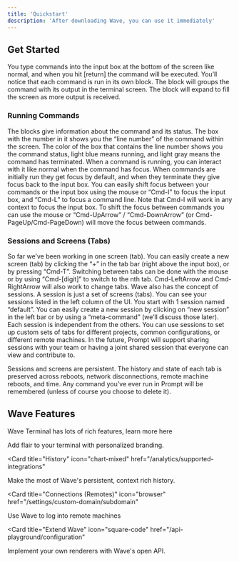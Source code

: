 ```yaml
---
title: 'Quickstart'
description: 'After downloading Wave, you can use it immediately'
---
```


## Get Started

You type commands into the input box at the bottom of the screen like normal, and when you hit [return] the command will be executed. You’ll notice that each command is run in its own block. The block will groups the command with its output in the terminal screen. The block will expand to fill the screen as more output is received.

### Running Commands

<AccordionGroup>
  <Accordion icon="github" title="Command Status">
    The blocks give information about the command and its status. The box with the number in it shows you the “line number” of the command within the screen. The color of the box that contains the line number shows you the command status, light blue means running, and light gray means the command has terminated.
  </Accordion>
  <Accordion icon="rectangle-terminal" title="Preview changes">
    When a command is running, you can interact with it like normal when the command has focus. When commands are initially run they get focus by default, and when they terminate they give focus back to the input box. You can easily shift focus between your commands or the input box using the mouse or “Cmd-I” to focus the input box, and “Cmd-L” to focus a command line. Note that Cmd-I will work in any context to focus the input box. To shift the focus between commands you can use the mouse or “Cmd-UpArrow” / “Cmd-DownArrow” (or Cmd-PageUp/Cmd-PageDown) will move the focus between commands.
  </Accordion>
</AccordionGroup>

### Sessions and Screens (Tabs)

<AccordionGroup>

<Accordion icon="message-bot" title="Create new Screens">
  So far we’ve been working in one screen (tab). You can easily create a new screen (tab) by clicking the “+” in the tab bar (right above the input box), or by pressing “Cmd-T”. Switching between tabs can be done with the mouse or by using “Cmd-[digit]” to switch to the nth tab. Cmd-LeftArrow and Cmd-RightArrow will also work to change tabs.
</Accordion>
<Accordion icon="rocket" title="Create New Sessions">
  Wave also has the concept of sessions. A session is just a set of screens (tabs). You can see your sessions listed in the left column of the UI. You start with 1 session named “default”. You can easily create a new session by clicking on “new session” in the left bar or by using a “meta-command” (we’ll discuss those later). Each session is independent from the others. You can use sessions to set up custom sets of tabs for different projects, common configurations, or different remote machines. In the future, Prompt will support sharing sessions with your team or having a joint shared session that everyone can view and contribute to.

Sessions and screens are persistent. The history and state of each tab is preserved across reboots, network disconnections, remote machine reboots, and time. Any command you’ve ever run in Prompt will be remembered (unless of course you choose to delete it).
</Accordion>

</AccordionGroup>

## Wave Features

Wave Terminal has lots of rich features, learn more here

<CardGroup>

<Card title="Style Your Terminal" icon="paintbrush" href="/settings/global">
  Add flair to your terminal with personalized branding.
</Card>

<Card
  title="History"
  icon="chart-mixed"
  href="/analytics/supported-integrations"
>
  Make the most of Wave's persistent, context rich history. 
</Card>

<Card
  title="Connections (Remotes)"
  icon="browser"
  href="/settings/custom-domain/subdomain"
>
  Use Wave to log into remote machines
</Card>

<Card
  title="Extend Wave"
  icon="square-code"
  href="/api-playground/configuration"
>
  Implement your own renderers with Wave's open API. 
</Card>

</CardGroup>
